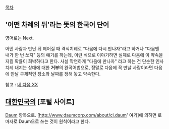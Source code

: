 [[목차]]

== '어떤 차례의 뒤'라는 뜻의 한국어 단어 ==
영어로는 Next.

어떤 사람과 만난 뒤 헤어질 때 격식치레로 "다음에 다시 만나자"라고 하거나 "다음엔 내가 한 번 쏘지" 등의 얘기를 하는데, 이런 식으로 이야기하면 실제로 다음에 이 약속을 지킬 확률이 희박하다고 한다. 사실 막연하게 "다음에 만나자" 라고 하는 건 단순한 인사치레 내지는 상대에 대한 '''거부'''의 완곡어법으로, 정말로 다음에 꼭 만날 사람이라면 다음에 만날 구체적인 장소와 날짜를 정해 놓고 약속한다.

참고 : [[네 다음 XX]]

== [[대한민국]]의 [포털 사이트] ==
[[Daum]] 항목으로. [http://www.daumcorp.com/about/ci.daum' 여기]에 의하면 로마자로 Daum으로 쓰는 것이 원칙이라고 한다.
